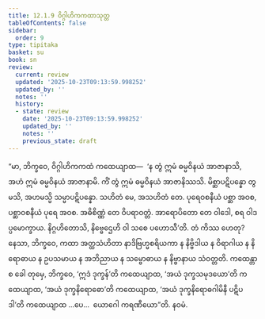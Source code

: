 ```yaml
---
title: 12.1.9 ဝိဂ္ဂါဟိကကထာသုတ္တ
tableOfContents: false
sidebar:
  order: 9
type: tipitaka
basket: su
book: sn
review:
  current: review
  updated: '2025-10-23T09:13:59.998252'
  updated_by: ''
  notes: ''
  history:
  - state: review
    date: '2025-10-23T09:13:59.998252'
    updated_by: ''
    notes: ''
    previous_state: draft
---
```



<ReviewStatus review={frontmatter.review} showDetails={true} />

<HypothesisAnnotation frontmatter={frontmatter} />

<DynamicBreadcrumb />

<Division number="1079" book="sn" e="ch" v="18" p="440">

<Paragraph number="2196" book="sn">
“မာ, ဘိက္ခဝေ, ဝိဂ္ဂါဟိကကထံ ကထေယျာထ—  ‘န တွံ ဣမံ ဓမ္မဝိနယံ အာဇာနာသိ, အဟံ ဣမံ ဓမ္မဝိနယံ အာဇာနာမိ. ကိံ တွံ ဣမံ ဓမ္မဝိနယံ အာဇာနိဿသိ. မိစ္ဆာပဋိပန္နော တွမသိ, အဟမသ္မိ သမ္မာပဋိပန္နော. သဟိတံ မေ, အသဟိတံ တေ. ပုရေဝစနီယံ ပစ္ဆာ အဝစ, ပစ္ဆာဝစနီယံ ပုရေ အဝစ. အဓိစိဏ္ဏံ တေ ဝိပရာဝတ္တံ. အာရောပိတော တေ ဝါဒေါ, စရ ဝါဒပ္ပမောက္ခာယ. နိဂ္ဂဟိတောသိ, နိဗ္ဗေဌေဟိ ဝါ သစေ ပဟောသီ’တိ. တံ ကိဿ ဟေတု? နေသာ, ဘိက္ခဝေ, ကထာ အတ္ထသံဟိတာ နာဒိဗြဟ္မစရိယကာ န နိဗ္ဗိဒါယ န ဝိရာဂါယ န နိရောဓာယ န ဥပသမာယ န အဘိညာယ န သမ္ဗောဓာယ န နိဗ္ဗာနာယ သံဝတ္တတိ.
</Paragraph>

<Paragraph number="2197" book="sn">
ကထေန္တာ စ ခေါ တုမှေ, ဘိက္ခဝေ, ‘ဣဒံ ဒုက္ခန်’တိ ကထေယျာထ, ‘အယံ ဒုက္ခသမုဒယော’တိ ကထေယျာထ, ‘အယံ ဒုက္ခနိရောဓော’တိ ကထေယျာထ, ‘အယံ ဒုက္ခနိရောဓဂါမိနီ ပဋိပဒါ’တိ ကထေယျာထ …ပေ…  ယောဂေါ ကရဏီယော”တိ.

</Paragraph>
</Division>

<Paragraph number="2198" type="center" book="sn">
နဝမံ.
</Paragraph>